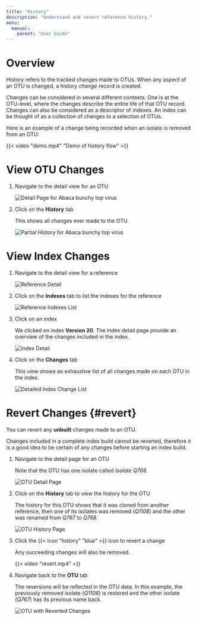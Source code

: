 ```yaml
---
title: "History"
description: "Understand and revert reference history."
menu:
  manual:
    parent: "User Guide"
---
```


# Overview

History refers to the tracked changes made to OTUs. When any aspect of an OTU is changed, a history _change_ record is created.

Changes can be considered in several different contexts. One is at the OTU-level, where the changes describe the entire life of that OTU record. Changes can also be considered as a descriptor of indexes. An index can be thought of as a collection of changes to a selection of OTUs.

Here is an example of a change being recorded when an isolate is removed from an OTU:

{{< video "demo.mp4" "Demo of history flow" >}}

# View OTU Changes

1. Navigate to the detail view for an OTU

   ![Detail Page for Abaca bunchy top virus](abtv_detail.png)

2. Click on the **History** tab

   This shows all changes ever made to the OTU.

   ![Partial History for Abaca bunchy top virus](abtv_history.png)

# View Index Changes

1. Navigate to the detail view for a reference

   ![Reference Detail](ref.png)

2. Click on the **Indexes** tab to list the indexes for the reference

   ![Reference Indexes List](index_list.png)

3. Click on an index

   We clicked on index **Version 20**. The index detail page provide an overview of the changes included in the index.

   ![Index Detail](index_detail.png)

4. Click on the **Changes** tab

   This view shows an exhaustive list of all changes made on each OTU in the index.

   ![Detailed Index Change List](index_changes.png)

# Revert Changes {#revert}

You can revert any **unbuilt** changes made to an OTU.

Changes included in a complete index build cannot be reverted, therefore it is a good idea to be certain of any changes before starting an index build.

1. Navigate to the detail page for an OTU

   Note that the OTU has one isolate called _Isolate Q768_.

   ![OTU Detail Page](abtv_detail_old.png)

2. Click on the **History** tab to view the history for the OTU

   The history for this OTU shows that it was cloned from another reference, then one of its isolates was removed (_Q1108_) and the other was renamed from _Q767_ to _Q768_.

   ![OTU History Page](abtv_history_before.png)

3. Click the {{< icon "history" "blue" >}} icon to revert a change

   Any succeeding changes will also be removed.

   {{< video "revert.mp4" >}}

4. Navigate back to the **OTU** tab

   The reversions will be reflected in the OTU data. In this example, the previously removed isolate (_Q1108_) is restored and the other isolate (_Q767_) has its previous name back.

   ![OTU with Reverted Changes](abtv_detail.png)
